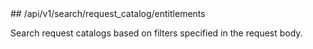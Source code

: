 
<MethodPill method="post" />
## /api/v1/search/request_catalog/entitlements

Search request catalogs based on filters specified in the request body.